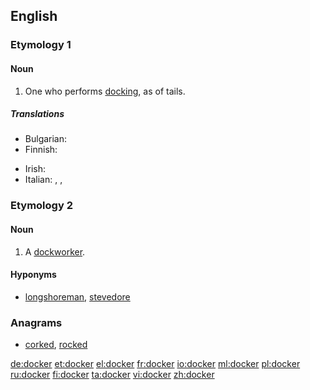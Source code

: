 ==English==

===Etymology 1===
{{suffix|dock|er|gloss1=verb}}

====Noun====
{{en-noun}}

# One who performs [[docking]], as of tails.

=====Translations=====
{{trans-top|one who performs docking}}
* Bulgarian: {{t|bg|докер|m}}
* Finnish: {{t+|fi|ahtaaja}}
{{trans-mid}}
* Irish: {{t-|ga|dugaire|m|xs=Irish}}
* Italian: {{t-|it|portuale|m}}, {{t-|it|scaricatore|m}}, {{t-|it|scaricatore di porto|m}}
{{trans-bottom}}

===Etymology 2===
{{suffix|dock|er|gloss1=wharf}}

====Noun====
{{en-noun}}

# A [[dockworker]].

====Hyponyms====
* [[longshoreman]], [[stevedore]]

===Anagrams===
* [[corked#English|corked]], [[rocked#English|rocked]]

[[de:docker]]
[[et:docker]]
[[el:docker]]
[[fr:docker]]
[[io:docker]]
[[ml:docker]]
[[pl:docker]]
[[ru:docker]]
[[fi:docker]]
[[ta:docker]]
[[vi:docker]]
[[zh:docker]]